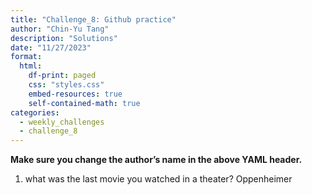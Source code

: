 ```yaml
---
title: "Challenge_8: Github practice"
author: "Chin-Yu Tang"
description: "Solutions"
date: "11/27/2023"
format:
  html:
    df-print: paged
    css: "styles.css"
    embed-resources: true
    self-contained-math: true
categories:
  - weekly_challenges
  - challenge_8
---
```


**Make sure you change the author's name in the above YAML header.**

1. what was the last movie you watched in a theater?
Oppenheimer